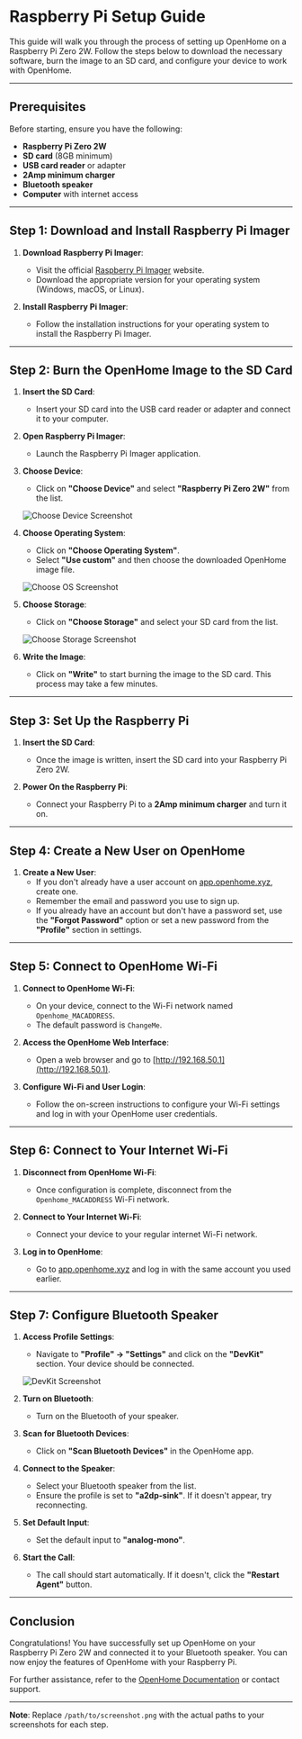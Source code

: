 # Raspberry Pi Setup Guide

This guide will walk you through the process of setting up OpenHome on a Raspberry Pi Zero 2W. Follow the steps below to download the necessary software, burn the image to an SD card, and configure your device to work with OpenHome.

---

## Prerequisites

Before starting, ensure you have the following:

- **Raspberry Pi Zero 2W**
- **SD card** (8GB minimum)
- **USB card reader** or adapter
- **2Amp minimum charger**
- **Bluetooth speaker**
- **Computer** with internet access

---

## Step 1: Download and Install Raspberry Pi Imager

1. **Download Raspberry Pi Imager**:
   - Visit the official [Raspberry Pi Imager](https://www.raspberrypi.org/software/) website.
   - Download the appropriate version for your operating system (Windows, macOS, or Linux).

2. **Install Raspberry Pi Imager**:
   - Follow the installation instructions for your operating system to install the Raspberry Pi Imager.

---

## Step 2: Burn the OpenHome Image to the SD Card

1. **Insert the SD Card**:
   - Insert your SD card into the USB card reader or adapter and connect it to your computer.

2. **Open Raspberry Pi Imager**:
   - Launch the Raspberry Pi Imager application.

3. **Choose Device**:
   - Click on **"Choose Device"** and select **"Raspberry Pi Zero 2W"** from the list.

   ![Choose Device Screenshot](/path/to/choose-device-screenshot.png) <!-- Add screenshot path -->

4. **Choose Operating System**:
   - Click on **"Choose Operating System"**.
   - Select **"Use custom"** and then choose the downloaded OpenHome image file.

   ![Choose OS Screenshot](/path/to/choose-os-screenshot.png) <!-- Add screenshot path -->

5. **Choose Storage**:
   - Click on **"Choose Storage"** and select your SD card from the list.

   ![Choose Storage Screenshot](/path/to/choose-storage-screenshot.png) <!-- Add screenshot path -->

6. **Write the Image**:
   - Click on **"Write"** to start burning the image to the SD card. This process may take a few minutes.

---

## Step 3: Set Up the Raspberry Pi

1. **Insert the SD Card**:
   - Once the image is written, insert the SD card into your Raspberry Pi Zero 2W.

2. **Power On the Raspberry Pi**:
   - Connect your Raspberry Pi to a **2Amp minimum charger** and turn it on.

---

## Step 4: Create a New User on OpenHome

1. **Create a New User**:
   - If you don't already have a user account on [app.openhome.xyz](https://app.openhome.xyz), create one.
   - Remember the email and password you use to sign up.
   - If you already have an account but don't have a password set, use the **"Forgot Password"** option or set a new password from the **"Profile"** section in settings.

---

## Step 5: Connect to OpenHome Wi-Fi

1. **Connect to OpenHome Wi-Fi**:
   - On your device, connect to the Wi-Fi network named `Openhome_MACADDRESS`.
   - The default password is `ChangeMe`.

2. **Access the OpenHome Web Interface**:
   - Open a web browser and go to [http://192.168.50.1](http://192.168.50.1).

3. **Configure Wi-Fi and User Login**:
   - Follow the on-screen instructions to configure your Wi-Fi settings and log in with your OpenHome user credentials.

---

## Step 6: Connect to Your Internet Wi-Fi

1. **Disconnect from OpenHome Wi-Fi**:
   - Once configuration is complete, disconnect from the `Openhome_MACADDRESS` Wi-Fi network.

2. **Connect to Your Internet Wi-Fi**:
   - Connect your device to your regular internet Wi-Fi network.

3. **Log in to OpenHome**:
   - Go to [app.openhome.xyz](https://app.openhome.xyz) and log in with the same account you used earlier.

---

## Step 7: Configure Bluetooth Speaker

1. **Access Profile Settings**:
   - Navigate to **"Profile" -> "Settings"** and click on the **"DevKit"** section. Your device should be connected.

   ![DevKit Screenshot](/path/to/devkit-screenshot.png) <!-- Add screenshot path -->

2. **Turn on Bluetooth**:
   - Turn on the Bluetooth of your speaker.

3. **Scan for Bluetooth Devices**:
   - Click on **"Scan Bluetooth Devices"** in the OpenHome app.

4. **Connect to the Speaker**:
   - Select your Bluetooth speaker from the list.
   - Ensure the profile is set to **"a2dp-sink"**. If it doesn't appear, try reconnecting.

5. **Set Default Input**:
   - Set the default input to **"analog-mono"**.

6. **Start the Call**:
   - The call should start automatically. If it doesn't, click the **"Restart Agent"** button.

---

## Conclusion

Congratulations! You have successfully set up OpenHome on your Raspberry Pi Zero 2W and connected it to your Bluetooth speaker. You can now enjoy the features of OpenHome with your Raspberry Pi.

For further assistance, refer to the [OpenHome Documentation](https://docs.openhome.xyz) or contact support.

---

**Note**: Replace `/path/to/screenshot.png` with the actual paths to your screenshots for each step.
